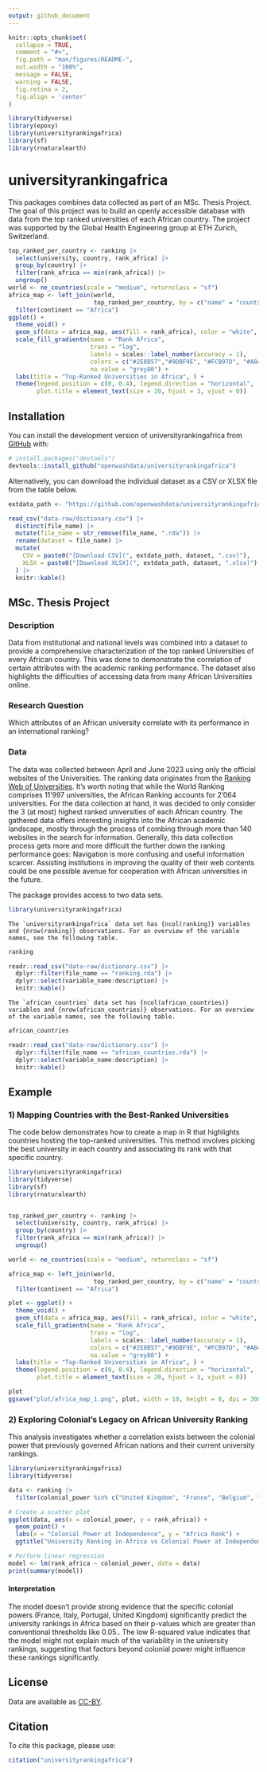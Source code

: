 ```yaml
---
output: github_document
---
```


<!-- README.md is generated from README.Rmd. Please edit that file -->

```r
knitr::opts_chunk$set(
  collapse = TRUE,
  comment = "#>",
  fig.path = "man/figures/README-",
  out.width = "100%",
  message = FALSE,
  warning = FALSE,
  fig.retina = 2,
  fig.align = 'center'
)

library(tidyverse)
library(epoxy)
library(universityrankingafrica)
library(sf)
library(rnaturalearth)
```

# universityrankingafrica

<!-- badges: start -->
<!-- badges: end -->

This packages combines data collected as part of an MSc. Thesis Project. The goal of this project was to build an openly accessible database with data from the top ranked universities of each African country. The project was supported by the Global Health Engineering group at ETH Zurich, Switzerland.

```r
top_ranked_per_country <- ranking |> 
  select(university, country, rank_africa) |> 
  group_by(country) |> 
  filter(rank_africa == min(rank_africa)) |> 
  ungroup()
world <- ne_countries(scale = "medium", returnclass = "sf")
africa_map <- left_join(world, 
                        top_ranked_per_country, by = c("name" = "country")) |>  
  filter(continent == "Africa")
ggplot() +
  theme_void() +
  geom_sf(data = africa_map, aes(fill = rank_africa), color = "white", lwd = 0) +
  scale_fill_gradientn(name = "Rank Africa", 
                       trans = "log",
                       labels = scales::label_number(accuracy = 1),
                       colors = c("#2E8B57","#9DBF9E", "#FCB97D", "#A84268"),
                       na.value = "grey80") +
  labs(title = "Top-Ranked Universities in Africa", ) +
  theme(legend.position = c(0, 0.4), legend.direction = "horizontal",
        plot.title = element_text(size = 20, hjust = 3, vjust = 0))
```

## Installation

You can install the development version of universityrankingafrica from [GitHub](https://github.com/) with:

``` r
# install.packages("devtools")
devtools::install_github("openwashdata/universityrankingafrica")
```
Alternatively, you can download the individual dataset as a CSV or XLSX
file from the table below.

```r

extdata_path <- "https://github.com/openwashdata/universityrankingafrica/inst/extdata/"

read_csv("data-raw/dictionary.csv") |> 
  distinct(file_name) |> 
  mutate(file_name = str_remove(file_name, ".rda")) |> 
  rename(dataset = file_name) |> 
  mutate(
    CSV = paste0("[Download CSV](", extdata_path, dataset, ".csv)"),
    XLSX = paste0("[Download XLSX](", extdata_path, dataset, ".xlsx)")
  ) |> 
  knitr::kable()

```

## MSc. Thesis Project
### Description
Data from institutional and national levels was combined into a dataset to provide a comprehensive characterization of the top ranked Universities of every African country. This was done to demonstrate the correlation of certain attributes with the academic ranking performance. The dataset also highlights the difficulties of accessing data from many African Universities online.

### Research Question
Which attributes of an African university correlate with its performance in an international ranking?

### Data
The data was collected between April and June 2023 using only the official websites of the Universities. The ranking data originates from the [Ranking Web of Universities](https://www.webometrics.info/en/Africa). It's worth noting that while the World Ranking comprises 11'997 universities, the African Ranking accounts for 2'064 universities. For the data collection at hand, it was decided to only consider the 3 (at most) highest ranked universities of each African country. The gathered data offers interesting insights into the African academic landscape, mostly
through the process of combing through more than 140 websites in the search for information.
Generally, this data collection process gets more and more difficult the further down the ranking
performance goes: Navigation is more confusing and useful information scarcer. Assisting institutions
in improving the quality of their web contents could be one possible avenue for cooperation with
African universities in the future.

The package provides access to two data sets.
```r
library(universityrankingafrica)
```

```epoxy
The `universityrankingafrica` data set has {ncol(ranking)} variables and {nrow(ranking)} observations. For an overview of the variable names, see the following table.  

```

```r
ranking
```

```r
readr::read_csv("data-raw/dictionary.csv") |>  
  dplyr::filter(file_name == "ranking.rda") |> 
  dplyr::select(variable_name:description) |> 
  knitr::kable()
```

```epoxy
The `african_countries` data set has {ncol(african_countries)} variables and {nrow(african_countries)} observations. For an overview of the variable names, see the following table.  

```

```r
african_countries
```

```r
readr::read_csv("data-raw/dictionary.csv") |>  
  dplyr::filter(file_name == "african_countries.rda") |> 
  dplyr::select(variable_name:description) |> 
  knitr::kable()
```
## Example

### 1) Mapping Countries with the Best-Ranked Universities

The code below demonstrates how to create a map in R that highlights countries hosting the top-ranked universities. This method involves picking the best university in each country and associating its rank with that specific country.

```r
library(universityrankingafrica)
library(tidyverse)
library(sf)
library(rnaturalearth)


top_ranked_per_country <- ranking |> 
  select(university, country, rank_africa) |> 
  group_by(country) |> 
  filter(rank_africa == min(rank_africa)) |> 
  ungroup()

world <- ne_countries(scale = "medium", returnclass = "sf")

africa_map <- left_join(world, 
                        top_ranked_per_country, by = c("name" = "country")) |>  
  filter(continent == "Africa")

plot <- ggplot() +
  theme_void() +
  geom_sf(data = africa_map, aes(fill = rank_africa), color = "white", lwd = 0) +
  scale_fill_gradientn(name = "Rank Africa", 
                       trans = "log",
                       labels = scales::label_number(accuracy = 1),
                       colors = c("#2E8B57","#9DBF9E", "#FCB97D", "#A84268"),
                       na.value = "grey80") +
  labs(title = "Top-Ranked Universities in Africa", ) +
  theme(legend.position = c(0, 0.4), legend.direction = "horizontal",
        plot.title = element_text(size = 20, hjust = 3, vjust = 0))

plot
ggsave("plot/africa_map_1.png", plot, width = 10, height = 8, dpi = 300)

```


### 2) Exploring Colonial's Legacy on African University Ranking

This analysis investigates whether a correlation exists between the colonial power that previously governed African nations and their current university rankings.  

```r
library(universityrankingafrica)
library(tidyverse)

data <- ranking |> 
  filter(colonial_power %in% c("United Kingdom", "France", "Belgium", "Italy", "Portugal"))

# Create a scatter plot
ggplot(data, aes(x = colonial_power, y = rank_africa)) +
  geom_point() +
  labs(x = "Colonial Power at Independence", y = "Africa Rank") +
  ggtitle("University Ranking in Africa vs Colonial Power at Independence")

# Perform linear regression
model <- lm(rank_africa ~ colonial_power, data = data)
print(summary(model))
```
#### Interpretation

The model doesn't provide strong evidence that the specific colonial powers (France, Italy, Portugal, United Kingdom) significantly predict the university rankings in Africa based on their p-values which are greater than conventional thresholds like 0.05.. The low R-squared value indicates that the model might not explain much of the variability in the university rankings, suggesting that factors beyond colonial power might influence these rankings significantly.


## License

Data are available as 
[CC-BY](https://github.com/openwashdata/universityrankingafrica/LICENSE.md).

## Citation

To cite this package, please use:

```r
citation("universityrankingafrica")
```
